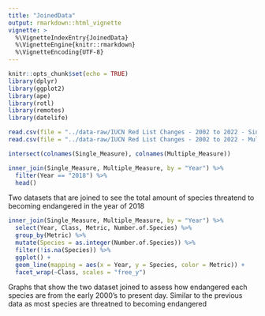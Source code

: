 ```yaml
---
title: "JoinedData"
output: rmarkdown::html_vignette
vignette: >
  %\VignetteIndexEntry{JoinedData}
  %\VignetteEngine{knitr::rmarkdown}
  %\VignetteEncoding{UTF-8}
---
```

```r
knitr::opts_chunk$set(echo = TRUE)
library(dplyr)
library(ggplot2)
library(ape)
library(rotl)
library(remotes)
library(datelife)
```

```r
read.csv(file = "../data-raw/IUCN Red List Changes - 2002 to 2022 - Single Measure.csv") -> Single_Measure
read.csv(file = "../data-raw/IUCN Red List Changes - 2002 to 2022 - Multiple Measures.csv") -> Multiple_Measure
```

```r
intersect(colnames(Single_Measure), colnames(Multiple_Measure))
```

```r
inner_join(Single_Measure, Multiple_Measure, by = "Year") %>% 
  filter(Year == "2018") %>% 
  head()
```

 Two datasets that are joined to see the total amount of species threatend to becoming endangered in the year of 2018
 
```r
inner_join(Single_Measure, Multiple_Measure, by = "Year") %>% 
  select(Year, Class, Metric, Number.of.Species) %>% 
  group_by(Metric) %>% 
  mutate(Species = as.integer(Number.of.Species)) %>% 
  filter(!is.na(Species)) %>% 
  ggplot() +
  geom_line(mapping = aes(x = Year, y = Species, color = Metric)) +
  facet_wrap(~Class, scales = "free_y")
```
Graphs that show the two dataset joined to assess how endangered each species are from the early 2000's to present day. Similar to the previous data as most species are threatned to becoming endangered
